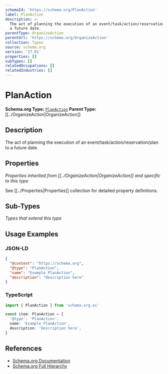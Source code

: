 ```yaml
---
schemaId: 'https://schema.org/PlanAction'
label: PlanAction
description: >-
  The act of planning the execution of an event/task/action/reservation/plan to
  a future date.
parentType: OrganizeAction
parentUrl: 'https://schema.org/OrganizeAction'
collection: Types
source: schema.org
version: '27.01'
properties: []
subTypes: []
relatedOccupations: []
relatedIndustries: []
---
```

# PlanAction

**Schema.org Type:** [`PlanAction`](https://schema.org/PlanAction)
**Parent Type:** [[../OrganizeAction|OrganizeAction]]

## Description

The act of planning the execution of an event/task/action/reservation/plan to a future date.

## Properties

*Properties inherited from [[../OrganizeAction|OrganizeAction]] and specific to this type*

See [[../Properties|Properties]] collection for detailed property definitions.

## Sub-Types

*Types that extend this type*

## Usage Examples

### JSON-LD

```json
{
  "@context": "https://schema.org",
  "@type": "PlanAction",
  "name": "Example PlanAction",
  "description": "Description here"
}
```

### TypeScript

```typescript
import { PlanAction } from 'schema.org.ai'

const item: PlanAction = {
  '@type': 'PlanAction',
  name: 'Example PlanAction',
  description: 'Description here',
}
```

## References

- [Schema.org Documentation](https://schema.org/PlanAction)
- [Schema.org Full Hierarchy](https://schema.org/docs/full.html)
